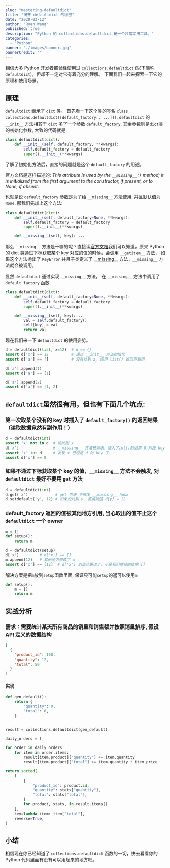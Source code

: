 ```yaml
---
slug: "mastering-defaultdict"
title: "揭开 defaultdict 的秘密"
date: "2020-03-12"
author: "Ryan Wang"
published: true
description: "Python 的 collections.defaultdict 是一个非常实用工具。"
categories:
  - "Python"
banner: "./images/banner.jpg"
bannerCredit: ""
---
```


相信大多 Python 开发者都曾经使用过 [`collections.defaultdict`](https://docs.python.org/3/library/collections.html#collections.defaultdict) (以下简称`defaultdict`)，但却不一定对它有着充分的理解。 下面我们一起来探索一下它的原理和使用场景。

## 原理

`defaultdict` 继承了 `dict` 类。 首先看一下这个类的签名 `class collections.defaultdict([default_factory[, ...]])`, `defaultdict` 的 `__init__` 方法相较于 `dict` 多了一个参数 `default_factory`, 其余参数则是`dict`类的初始化参数, 大致的代码就是:

```python
class defaultdict(dict):
    def __init__(self, default_factory, **kwargs):
        self.default_factory = default_factory
        super().__init__(**kwargs)
```

了解了初始化方法后，直接的问题就是这个 `default_factory` 的用途。

官方文档是这样描述的: _This attribute is used by the `__missing__()` method; it is initialized from the first argument to the constructor, if present, or to None, if absent_.

也就是说 `default_factory` 参数是为了给 `__missing__` 方法使用, 并且默认值为 `None`. 那我们先加上这个方法:

```python
class defaultdict(dict):
    def __init__(self, default_factory=None, **kwargs):
        self.default_factory = default_factory
        super().__init__(**kwargs)

    def __missing__(self, key): ...
```

那么 `__missing__` 方法是干嘛的呢？直接读[官方文档](https://docs.python.org/2/library/collections.html#collections.defaultdict.__missing__)我们可以知道，原来 Python 的 dict 类通过下标获取某个 key 对应的值的时候，会调用 `__getitem__` 方法， 如果这个方法抛出了 `KeyError` 并且子类定义了 [\_\_missing\_\_](https://docs.python.org/2/reference/datamodel.html#object.__missing__) 方法，`__missing__` 方法就会被调用。

显然 `defaultdict` 通过实现 `__missing__` 方法， 在 `__missing__` 方法中调用了 `default_factory` 函数.

```python
class defaultdict(dict):
    def __init__(self, default_factory=None, **kwargs):
        self.default_factory = default_factory
        super().__init__(**kwargs)

    def __missing__(self, key):...
        val = self.default_factory()
        self[key] = val
        return val
```

现在我们来一下 `defaultdict` 的使用姿势。

```python
d = defaultdict(list, x=12)  # d == {}
assert d['x'] == 12          # 通过 __init__ 方法初始化
assert d['a'] == []          # 没有找到 a, 调用 list() 返回空数组

d['a'].append(1)
assert d['a'] == [1]

d['a'].append(2)
assert d['a'] == [1, 2]
```

## `defaultdict`虽然很有用，但也有下面几个坑点:

### 第一次取某个没有的 key 时插入了 `default_factory()` 的返回结果（读取数据竟然有副作用！）

```python
d = defaultdict(int)
assert 'x' not in d  # 没找到 x
d['x']               # __missing__ 方法被调用，插入了int()的结果 0 对应 key x
assert 'x' int d     # 发现 x 已经是 d 的 key 了
assert d['x'] == 0
```

### 如果不通过下标获取某个 key 的值，`__missing__` 方法不会触发, 对 `defaultdict` 最好不要用 `get` 方法

```python
d = defaultdict(int)
d.get('x')            # get 方法 不触发 __missing__ hook
d.setdefault('y', 12) # 如果没找到 y, 直接赋值 d[y] = 12
```

### default_factory 返回的值被其他地方引用, 当心取出的值不止这个 `defaultdict` 一个 owner

```python
m = []
def setup():
    return m

d = defaultdict(setup)
d['x']         # d['x'] == []
m.append(12)   # 其他地方修改了 m
assert d['x'] == [12]  # d['x'] 的值也更改了，不是我们期望的结果 []
```

解决方案是把`m`放到`setup`函数里面, 保证只可能`setup`的返可以使用`m`

```python
def setup():
    m = []
    return m
```

## 实战分析

### 需求：需要统计某天所有商品的销量和销售额并按照销量排序, 假设 API 定义的数据结构

```json
[
  {
    "product_id": 100,
    "quantity": 12,
    "total": 50
  }
]
```

#### 实现

```python
def gen_default():
    return {
        "quantity": 0,
        "total": 0,
    }


result = collections.defaultdict(gen_default)

daily_orders = []

for order in daily_orders:
    for item in order.items:
        result[item.product]["quantity"] += item.quantity
        result[item.product]["total"] += item.quantity * item.price

return sorted(
    [
        {
            "product_id": product.id,
            "quantity": stats["quantity"],
            "total": stats["total"],
        }
        for product, stats, in result.items()
    ],
    key=lambda item: item["total"],
    reverse=True,
)
```

## 小结

相信现在你已经知道了 `collections.defaultdict` 函数的一切，快去看看你的 Python 代码里面有没有可以用起来的地方吧。
